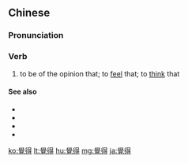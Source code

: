 {{also|觉得}}
==Chinese==
{{zh-forms|s=觉得}}

===Pronunciation===
{{zh-pron
|m=juéde
|c=gok3 dak1
|ma=y
|cat=v
}}

===Verb===
{{zh-verb}}

# to be of the opinion that; to [[feel]] that; to [[think]] that

====See also====
* {{zh-l|感覺}}
* {{zh-l|認為}}
* {{zh-l|想}}
* {{zh-l|以為}}

{{zh-cat|Beginning}}

[[ko:覺得]]
[[lt:覺得]]
[[hu:覺得]]
[[mg:覺得]]
[[ja:覺得]]